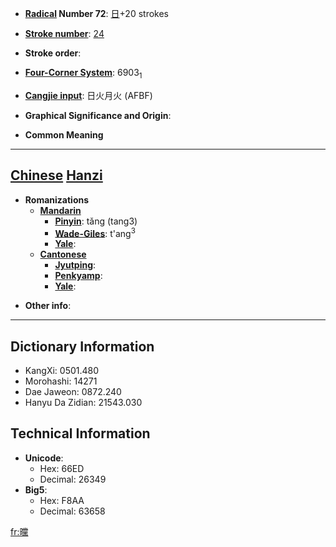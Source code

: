 * '''[[Wiktionary:Chinese radical index| Radical]] Number 72''': [[Wiktionary:Chinese radical index 日|日]]+20 strokes

* '''[[Wiktionary:Chinese total strokes index|Stroke number]]''': [[Wiktionary:Chinese total strokes index 24|24]]

* '''Stroke order''': 

* '''[[Wiktionary:Chinese four corner index|Four-Corner System]]''': 6903<sub>1</sub>

* '''[[Wiktionary:Chinese Cangjie index|Cangjie input]]''': 日火月火 (AFBF)

* '''Graphical Significance and Origin''': 

* '''Common Meaning'''

----

== [[Chinese]] [[Hanzi]] ==

* '''Romanizations'''
** '''[[Mandarin]]'''
*** '''[[Pinyin]]''': tǎng (tang3)
*** '''[[Wade-Giles]]''': t'ang<sup>3</sup>
*** '''[[Yale]]''': 
** '''[[Cantonese]]'''
*** '''[[Jyutping]]''':
*** '''[[Penkyamp]]''': 
*** '''[[Yale]]''': 

* '''Other info''': 

----

== Dictionary Information ==

* KangXi: 0501.480
* Morohashi: 14271
* Dae Jaweon: 0872.240
* Hanyu Da Zidian: 21543.030

== Technical Information ==

* '''Unicode''':
** Hex: 66ED
** Decimal: 26349
* '''Big5''':
** Hex: F8AA
** Decimal: 63658

[[fr:曭]]